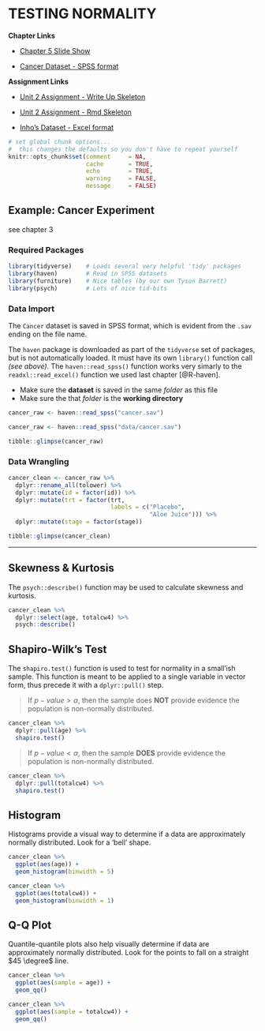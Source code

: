 # TESTING NORMALITY

**Chapter Links**

* [Chapter 5 Slide Show](http://tysonbarrett.com/EDUC-6600/Slides/01_Ch5_HypoTest.html#1)

* [Cancer Dataset - SPSS format](https://usu.box.com/s/9c92zof5whb76bphmzxn3vqx5702qgq6)

**Assignment Links**

* [Unit 2 Assignment - Write Up Skeleton](https://usu.box.com/s/bn0m44cp5zrkev3ppjdilfsvic4bubvu)

* [Unit 2 Assignment - Rmd Skeleton](https://usu.box.com/s/zjjwexn827ziifxlcoe6emr2brfifk0x)

* [Inho's Dataset - Excel format](https://usu.box.com/s/hyky7eb24l6vvzj2xboedhcx1xolrpw1)


```r
# set global chunk options...  
#  this changes the defaults so you don't have to repeat yourself
knitr::opts_chunk$set(comment     = NA,
                      cache       = TRUE,
                      echo        = TRUE, 
                      warning     = FALSE, 
                      message     = FALSE)
```





## Example: Cancer Experiment {-}

see chapter 3


### Required Packages {-}

```r
library(tidyverse)    # Loads several very helpful 'tidy' packages
library(haven)        # Read in SPSS datasets
library(furniture)    # Nice tables (by our own Tyson Barrett)
library(psych)        # Lots of nice tid-bits
```

### Data Import {-}

The `Cancer` dataset is saved in SPSS format, which is evident from the `.sav` ending on the file name.

The `haven` package is downloaded as part of the `tidyverse` set of packages, but is not automatically loaded.  It must have its own `library()` function call *(see above)*.  The `haven::read_spss()` function works very simarly to the `readxl::read_excel()` function we used last chapter [@R-haven].

* Make sure the **dataset** is saved in the same *folder* as this file
* Make sure the that *folder* is the **working directory**

```r
cancer_raw <- haven::read_spss("cancer.sav")
```


```r
cancer_raw <- haven::read_spss("data/cancer.sav")
```

```r
tibble::glimpse(cancer_raw)
```


### Data Wrangling {-}

```r
cancer_clean <- cancer_raw %>% 
  dplyr::rename_all(tolower) %>% 
  dplyr::mutate(id = factor(id)) %>% 
  dplyr::mutate(trt = factor(trt,
                             labels = c("Placebo", 
                                        "Aloe Juice"))) %>% 
  dplyr::mutate(stage = factor(stage))

tibble::glimpse(cancer_clean)
```


---------------------------------------

## Skewness & Kurtosis

The `psych::describe()` function may be used to calculate skewness and kurtosis.

```r
cancer_clean %>% 
  dplyr::select(age, totalcw4) %>% 
  psych::describe()
```


## Shapiro-Wilk's Test

The `shapiro.test()` function is used to test for normality in a small'ish sample.  This function is meant to be applied to a single variable in vector form, thus precede it with a `dplyr::pull()` step.

> If $p-value \gt \alpha$, then the sample does **NOT** provide evidence the population is non-normally distributed.

```r
cancer_clean %>% 
  dplyr::pull(age) %>% 
  shapiro.test()
```

> If $p-value \lt \alpha$, then the sample **DOES** provide evidence the population is non-normally distributed.


```r
cancer_clean %>% 
  dplyr::pull(totalcw4) %>% 
  shapiro.test()
```


## Histogram

Histograms provide a visual way to determine if a data are approximately normally distributed.  Look for a 'bell' shape.

```r
cancer_clean %>% 
  ggplot(aes(age)) +
  geom_histogram(binwidth = 5)
```

```r
cancer_clean %>% 
  ggplot(aes(totalcw4)) +
  geom_histogram(binwidth = 1)
```



## Q-Q Plot

Quantile-quantile plots also help visually determine if data are approximately normally distributed.  Look for the points to fall on a straight $45 \degree$ line.

```r
cancer_clean %>% 
  ggplot(aes(sample = age)) +
  geom_qq()
```


```r
cancer_clean %>% 
  ggplot(aes(sample = totalcw4)) +
  geom_qq()
```











